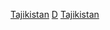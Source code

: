 {{Commons category|Tajikistan by decade}}
[[Category:各國各年代|Tajikistan]]
[[Category:塔吉克各時期歷史|D]]
[[Category:各年代亞洲|Tajikistan]]
